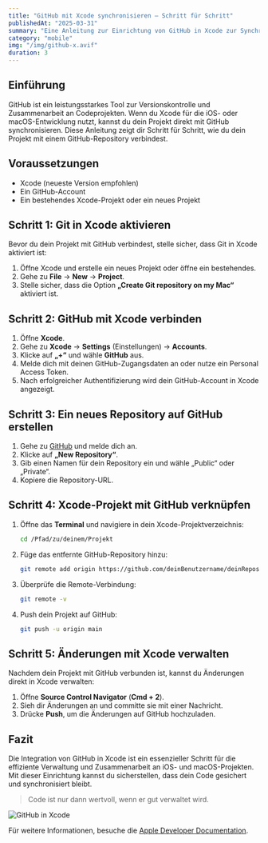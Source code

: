 ```yaml
---
title: "GitHub mit Xcode synchronisieren – Schritt für Schritt"
publishedAt: "2025-03-31"
summary: "Eine Anleitung zur Einrichtung von GitHub in Xcode zur Synchronisierung deines Codes. Erfahre, wie du dein Xcode-Projekt mit einem GitHub-Repository verbindest, Änderungen verwaltest und deine Projekte sicher speicherst."
category: "mobile"
img: "/img/github-x.avif"
duration: 3
---
```


## Einführung

GitHub ist ein leistungsstarkes Tool zur Versionskontrolle und Zusammenarbeit an Codeprojekten. Wenn du Xcode für die iOS- oder macOS-Entwicklung nutzt, kannst du dein Projekt direkt mit GitHub synchronisieren. Diese Anleitung zeigt dir Schritt für Schritt, wie du dein Projekt mit einem GitHub-Repository verbindest.

## Voraussetzungen

- Xcode (neueste Version empfohlen)
- Ein GitHub-Account
- Ein bestehendes Xcode-Projekt oder ein neues Projekt

## Schritt 1: Git in Xcode aktivieren

Bevor du dein Projekt mit GitHub verbindest, stelle sicher, dass Git in Xcode aktiviert ist:

1. Öffne Xcode und erstelle ein neues Projekt oder öffne ein bestehendes.
2. Gehe zu **File** → **New** → **Project**.
3. Stelle sicher, dass die Option **„Create Git repository on my Mac“** aktiviert ist.

## Schritt 2: GitHub mit Xcode verbinden

1. Öffne **Xcode**.
2. Gehe zu **Xcode** → **Settings** (Einstellungen) → **Accounts**.
3. Klicke auf **„+“** und wähle **GitHub** aus.
4. Melde dich mit deinen GitHub-Zugangsdaten an oder nutze ein Personal Access Token.
5. Nach erfolgreicher Authentifizierung wird dein GitHub-Account in Xcode angezeigt.

## Schritt 3: Ein neues Repository auf GitHub erstellen

1. Gehe zu [GitHub](https://github.com/) und melde dich an.
2. Klicke auf **„New Repository“**.
3. Gib einen Namen für dein Repository ein und wähle „Public“ oder „Private“.
4. Kopiere die Repository-URL.

## Schritt 4: Xcode-Projekt mit GitHub verknüpfen

1. Öffne das **Terminal** und navigiere in dein Xcode-Projektverzeichnis:
   ```sh
   cd /Pfad/zu/deinem/Projekt
   ```
2. Füge das entfernte GitHub-Repository hinzu:
   ```sh
   git remote add origin https://github.com/deinBenutzername/deinRepository.git
   ```
3. Überprüfe die Remote-Verbindung:
   ```sh
   git remote -v
   ```
4. Push dein Projekt auf GitHub:
   ```sh
   git push -u origin main
   ```

## Schritt 5: Änderungen mit Xcode verwalten

Nachdem dein Projekt mit GitHub verbunden ist, kannst du Änderungen direkt in Xcode verwalten:

1. Öffne **Source Control Navigator** (**Cmd + 2**).
2. Sieh dir Änderungen an und committe sie mit einer Nachricht.
3. Drücke **Push**, um die Änderungen auf GitHub hochzuladen.

## Fazit

Die Integration von GitHub in Xcode ist ein essenzieller Schritt für die effiziente Verwaltung und Zusammenarbeit an iOS- und macOS-Projekten. Mit dieser Einrichtung kannst du sicherstellen, dass dein Code gesichert und synchronisiert bleibt.

> Code ist nur dann wertvoll, wenn er gut verwaltet wird.

![GitHub in Xcode](https://images.unsplash.com/photo-1618401471353-b98afee0b2eb?w=900&auto=format&fit=crop&q=60&ixlib=rb-4.0.3&ixid=M3wxMjA3fDB8MHxzZWFyY2h8MXx8Z2l0aHVifGVufDB8fDB8fHww)

Für weitere Informationen, besuche die [Apple Developer Documentation](https://developer.apple.com/documentation/xcode).
